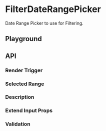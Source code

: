 
<Meta of={FilterDRPStories} />

# FilterDateRangePicker

<ResourceLinks
  sourceCode="https://github.com/cultureamp/kaizen-design-system/tree/main/packages/components/src/FilterDateRangePicker"
  figma="https://www.figma.com/file/ZRfnoNUXbGZv4eVWLbF4Az/%F0%9F%96%BC%EF%B8%8F-Component-Gallery?node-id=2349%3A110993&t=gzsKluk8LiOX3jCF-1"
  designGuidelines="https://cultureamp.atlassian.net/wiki/spaces/DesignSystem/pages/3082093959/Filters"
  className="!mb-8"
/>

Date Range Picker to use for Filtering.

<KAIOInstallation exportNames="FilterDateRangePicker" />

## Playground
<NoClipCanvas of={FilterDRPStories.Playground} />
<Controls of={FilterDRPStories.Playground} />

## API

### Render Trigger
<Description of={FilterDRPStories.RenderTrigger} />
<NoClipCanvas of={FilterDRPStories.RenderTrigger} />

### Selected Range
<Description of={FilterDRPStories.SelectedRange} />
<NoClipCanvas of={FilterDRPStories.SelectedRange} />

### Description
<Description of={FilterDRPStories.Description} />
<NoClipCanvas of={FilterDRPStories.Description} />

### Extend Input Props
<Description of={FilterDRPStories.ExtendInputProps} />
<NoClipCanvas of={FilterDRPStories.ExtendInputProps} />

### Validation
<Description of={FilterDRPStories.Validation} />
<NoClipCanvas of={FilterDRPStories.Validation} />
